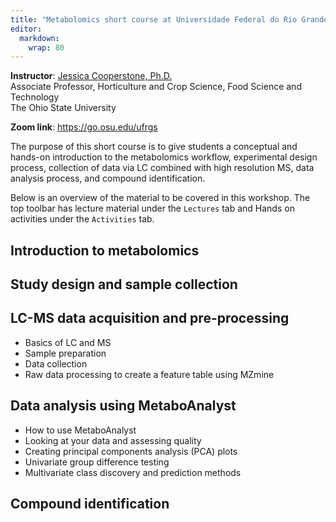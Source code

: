 ```yaml
---
title: "Metabolomics short course at Universidade Federal do Rio Grande do Sul (UFRGS) 🇧🇷 Summer 2024"
editor: 
  markdown: 
    wrap: 80
---
```


**Instructor**: [Jessica Cooperstone,
Ph.D.](https://www.cooperstonelab.com/)<br> Associate Professor, Horticulture
and Crop Science, Food Science and Technology<br> The Ohio State University

**Zoom link**: [https://go.osu.edu/ufrgs](https://go.osu.edu/ufrgs)

The purpose of this short course is to give students a conceptual and hands-on
introduction to the metabolomics workflow, experimental design process,
collection of data via LC combined with high resolution MS, data analysis
process, and compound identification.

Below is an overview of the material to be covered in this workshop. The top
toolbar has lecture material under the `Lectures` tab and Hands on activities
under the `Activities` tab.

## Introduction to metabolomics      

## Study design and sample collection  

## LC-MS data acquisition and pre-processing

-   Basics of LC and MS
-   Sample preparation
-   Data collection
-   Raw data processing to create a feature table using MZmine

## Data analysis using MetaboAnalyst

-   How to use MetaboAnalyst
-   Looking at your data and assessing quality
-   Creating principal components analysis (PCA) plots
-   Univariate group difference testing
-   Multivariate class discovery and prediction methods 

## Compound identification

